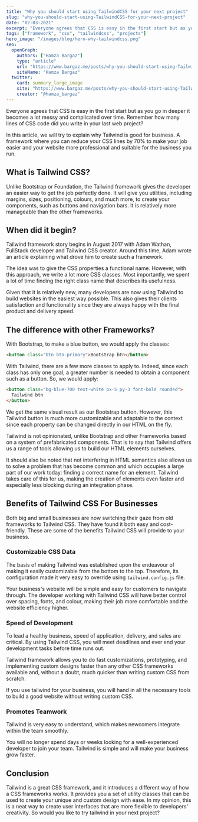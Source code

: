 ```yaml
---
title: "Why you should start using TailwindCSS for your next project"
slug: "why-you-should-start-using-TailwindCSS-for-your-next-project"
date: "02-03-2021"
excerpt: "Everyone agrees that CSS is easy in the first start but as you go in deeper it becomes a lot messy and complicated over time"
tags: ["framework", "css", "tailwindcss", "projects"]
hero_image: "/images/blog/hero-why-tailwindcss.png"
seo:
  openGraph:
    authors: ["Hamza Bargaz"]
    type: "article"
    url: "https://www.bargaz.me/posts/why-you-should-start-using-TailwindCSS-for-your-next-project"
    siteName: "Hamza Bargaz"
  twitter:
    card: summary_large_image
    site: "https://www.bargaz.me/posts/why-you-should-start-using-TailwindCSS-for-your-next-project"
    creator: "@hamza_bargaz"
---
```


Everyone agrees that CSS is easy in the first start but as you go in deeper it becomes a lot messy and complicated over time. Remember how many lines of CSS code did you write in your last web project?

In this article, we will try to explain why Tailwind is good for business. A framework where you can reduce your CSS lines by 70% to make your job easier and your website more professional and suitable for the business you run.

## What is Tailwind CSS?

Unlike Bootstrap or Foundation, the Tailwind framework gives the developer an easier way to get the job perfectly done. It will give you utilities, including margins, sizes, positioning, colours, and much more, to create your components, such as buttons and navigation bars. It is relatively more manageable than the other frameworks.

## When did it begin?

Tailwind framework story begins in August 2017 with Adam Wathan, FullStack developer and Tailwind CSS creator. Around this time, Adam wrote an article explaining what drove him to create such a framework.

The idea was to give the CSS properties a functional name. However, with this approach, we write a lot more CSS classes. Most importantly, we spent a lot of time finding the right class name that describes its usefulness.

Given that it is relatively new, many developers are now using Tailwind to build websites in the easiest way possible. This also gives their clients satisfaction and functionality since they are always happy with the final product and delivery speed.

## The difference with other Frameworks?

With Bootstrap, to make a blue button, we would apply the classes:

```html
<button class="btn btn-primary">Bootstrap btn</button>
```

With Tailwind, there are a few more classes to apply to. Indeed, since each class has only one goal, a greater number is needed to obtain a component such as a button. So, we would apply:

```html
<button class="bg-blue-700 text-white px-5 py-3 font-bold rounded">
  Tailwind btn
</button>
```

We get the same visual result as our Bootstrap button. However, this Tailwind button is much more customizable and adaptable to the context since each property can be changed directly in our HTML on the fly.

Tailwind is not opinionated, unlike Bootstrap and other Frameworks based on a system of prefabricated components. That is to say that Tailwind offers us a range of tools allowing us to build our HTML elements ourselves.

It should also be noted that not interfering in HTML semantics also allows us to solve a problem that has become common and which occupies a large part of our work today: finding a correct name for an element. Tailwind takes care of this for us, making the creation of elements even faster and especially less blocking during an integration phase.

## Benefits of Tailwind CSS For Businesses

Both big and small businesses are now switching their gaze from old frameworks to Tailwind CSS. They have found it both easy and cost-friendly. These are some of the benefits Tailwind CSS will provide to your business.

### Customizable CSS Data

The basis of making Tailwind was established upon the endeavour of making it easily customizable from the bottom to the top. Therefore, its configuration made it very easy to override using `tailwind.config.js` file.

Your business's website will be simple and easy for customers to navigate through. The developer working with Tailwind CSS will have better control over spacing, fonts, and colour, making their job more comfortable and the website efficiency higher.

### Speed of Development

To lead a healthy business, speed of application, delivery, and sales are critical. By using Tailwind CSS, you will meet deadlines and ever end your development tasks before time runs out.

Tailwind framework allows you to do fast customizations, prototyping, and implementing custom designs faster than any other CSS frameworks available and, without a doubt, much quicker than writing custom CSS from scratch.

If you use tailwind for your business, you will hand in all the necessary tools to build a good website without writing custom CSS.

### Promotes Teamwork

Tailwind is very easy to understand, which makes newcomers integrate within the team smoothly.

You will no longer spend days or weeks looking for a well-experienced developer to join your team. Tailwind is simple and will make your business grow faster.

## Conclusion

Tailwind is a great CSS framework, and it introduces a different way of how a CSS frameworks works. It provides you a set of utility classes that can be used to create your unique and custom design with ease. In my opinion, this is a neat way to create user interfaces that are more flexible to developers' creativity. So would you like to try tailwind in your next project?
